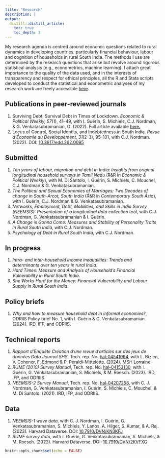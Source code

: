 ```yaml
---
title: "Research"
description: |
output:
  distill::distill_article:
    toc: true
    toc_depth: 3
---
```


My research agenda is centred around economic questions related to rural dynamics in developing countries, particularly financial behaviour, labour and cognition of households in rural South India.
The methods I use are determined by the research questions that arise but revolve around rigorous statistical analysis (e.g., econometrics, machine learning).
I attach great importance to the quality of the data used, and in the interests of transparency and respect for ethical principles, all the R and Stata scripts developed to conduct the statistical and econometric analyses of my research work are freely accessible [here](https://github.com/arnaudnatal).

## Publications in peer-reviewed journals

1. Surviving Debt, Survival Debt in Times of Lockdown. *Economic & Political Weekly, 57*(1), 41–49, with I. Guérin, S. Michiels, C.J. Nordman, & G. Venkatasubramanian, G. (2022).  Full article available [here.](https://www.researchgate.net/publication/357617209_Surviving_Debt_and_Survival_Debt_in_Times_of_Lockdown)
1. Locus of Control, Social Identity, and Indebtedness in South India. *Revue d'Économie du Développement, 31*(2-3), 95-101, with C.J. Nordman. (2022). DOI: [10.3917/edd.362.0095](https://doi.org/10.3917/edd.362.0095)



## Submitted

1. *Ten years of labour, migration and debt in India: Insights from original longitudinal household surveys in Tamil Nadu* (R&R in *Economic & Political Weekly*), with M. Di Santolo, I. Guérin, S. Michiels, C. Mouchel, C.J. Nordman & G. Venkatasubramanian.
1. *The Political and Sexual Economies of Marriages: Two Decades of change in South-Arcot, South India* (R&R in *Contemporary South Asia*), with I. Guérin, C.J. Nordman & G. Venkatasubramanian.
1. *Networks, Employment, Debt, Mobilities, and Skills in India Survey (NEEMSIS): Presentation of a longitudinal data collection tool*, with C.J. Nordman, G. Venkatasubramanian & I. Guérin.
1. *A Change is Gonna Come: Measures and Stability of Personality Traits in Rural South India*, with C.J. Nordman.
1. *Psychology of Debt in Rural South India*, with C.J. Nordman.



## In progress

1. *Intra- and inter-household income inequalities: Trends and determinants over ten years in rural India*. 
1. *Hard Times: Measure and Analysis of Household's Financial Vulnerability in Rural South India*.
1. *She Works Hard for the Money: Financial Vulnerability and Labour Supply in Rural South India*.



## Policy briefs

1. *Why and how to measure household debt in informal economies?*, ODRIIS Policy brief No. 1, with I. Guérin & G. Venkatasubramanian. (2024). IRD, IFP, and ODRIIS.



## Technical reports

1. *Rapport d’Enquête Création d’une revue d’articles sur des jeux de données Data Journal SHS*, Tech. rep. No. [hal-04541094](https://hal.science/hal-04541094), with L. Bizien, V. Cohoner, F. Edmond & P. Peraldi-Mittelette. (2024). MSH Lorraine
1. *RUME (2010) Survey Manual*, Tech. rep. No. [hal-04153130](https://hal.science/hal-04153130), with I. Guérin, G. Venkatasubramanian, S. Michiels, & M. Roesch. (2023). IRD, IFP, and ODRIIS.
1. *NEEMSIS-2 Survey Manual*, Tech. rep. No. [hal-04207258](https://hal.science/hal-04207258), with C. J. Nordman, G. Venkatasubramanian, I. Guérin, S. Michiels, C. Mouchel, & M. Di Santolo. (2021). IRD, IFP, and ODRIIS. 


## Data

1. *NEEMSIS-1 wave data*, with C. J. Nordman, I. Guérin, G. Venkatasubramanian, S. Michiels, Y. Lanos, A. Hilger, S. Kumar, & A. Raj. (2023). Harvard Dataverse. DOI: [10.7910/DVN/KN3KFJ](https://doi.org/10.7910/DVN/KN3KFJ)
1. *RUME survey data*, with I. Guérin, G. Venkatasubramanian, S. Michiels, & M. Roesch. (2023). Harvard Dataverse. DOI: [10.7910/DVN/2KVFXG](https://doi.org/10.7910/DVN/2KVFXG)



```r
knitr::opts_chunk$set(echo = FALSE)

```

